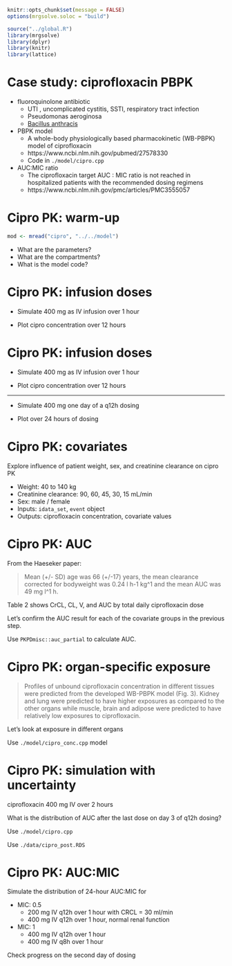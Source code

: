 
```r
knitr::opts_chunk$set(message = FALSE)
options(mrgsolve.soloc = "build")
```


```r
source("../global.R")
library(mrgsolve)
library(dplyr)
library(knitr)
library(lattice)
```

# Case study: ciprofloxacin PBPK

- fluoroquinolone antibiotic
    - UTI , uncomplicated cystitis, SSTI, respiratory tract infection
    - Pseudomonas aeroginosa
    - [Bacillus anthracis](https://www.fda.gov/Drugs/EmergencyPreparedness/BioterrorismandDrugPreparedness/ucm063485.htm)
- PBPK model
    - A whole-body physiologically based pharmacokinetic (WB-PBPK) model of ciprofloxacin
    - https://www.ncbi.nlm.nih.gov/pubmed/27578330
    - Code in `./model/cipro.cpp`
- AUC:MIC ratio
    - The ciprofloxacin target AUC : MIC ratio is not reached in hospitalized 
      patients with the recommended dosing regimens
    - https://www.ncbi.nlm.nih.gov/pmc/articles/PMC3555057

# Cipro PK: <grn>warm-up</grn>

```r
mod <- mread("cipro", "../../model")
```

- What are the parameters?
- What are the compartments?
- What is the model code?

# Cipro PK: <grn>infusion doses</grn>

- Simulate 400 mg as IV infusion over 1 hour

- Plot cipro concentration over 12 hours


# Cipro PK: <grn>infusion doses</grn>

- Simulate 400 mg as IV infusion over 1 hour

- Plot cipro concentration over 12 hours

<hr>

- Simulate 400 mg one day of a q12h dosing 

- Plot over 24 hours of dosing


# Cipro PK: <grn>covariates</grn>

Explore influence of patient weight, sex, and creatinine clearance on cipro PK

- Weight: 40 to 140 kg
- Creatinine clearance: 90, 60, 45, 30, 15 mL/min
- Sex: male / female
- Inputs: `idata_set`, `event` object
- Outputs: ciprofloxacin concentration, covariate values



# Cipro PK: <grn>AUC</grn>

From the Haeseker paper:

> Mean (+/- SD) age was 66 (+/-17) years, the mean clearance corrected for 
bodyweight was 0.24 l h-1 kg^1 <red>and the mean AUC was 49 mg l^1 h</red>.

Table 2 shows CrCL, CL, V, and AUC by total daily ciprofloxacin dose

Let's confirm the AUC result for each of the covariate groups in the 
previous step.

Use `PKPDmisc::auc_partial` to calculate AUC.

# Cipro PK: <grn>organ-specific exposure</grn>

>Profiles of unbound ciprofloxacin concentration in different tissues were 
predicted from the developed WB-PBPK model (Fig. 3). <blu>Kidney and lung were 
predicted to have higher exposures</blu> as compared to the other organs while 
muscle, brain and adipose were predicted to have relatively low exposures to 
ciprofloxacin.

Let's look at exposure in different organs

Use `./model/cipro_conc.cpp` model 

# Cipro PK: <grn>simulation with uncertainty</grn>


ciprofloxacin 400 mg IV over 2 hours

What is the distribution of AUC after the last dose on day 3 of q12h dosing?

Use `./model/cipro.cpp`

Use `./data/cipro_post.RDS`


# Cipro PK: <grn>AUC:MIC</grn>

Simulate the distribution of 24-hour AUC:MIC for

- MIC: 0.5
  - 200 mg IV q12h over 1 hour with CRCL = 30 ml/min
  - 400 mg IV q12h over 1 hour, normal renal function
  
- MIC: 1
  - 400 mg IV q12h over 1 hour 
  - 400 mg IV q8h  over 1 hour


Check progress on the second day of dosing



